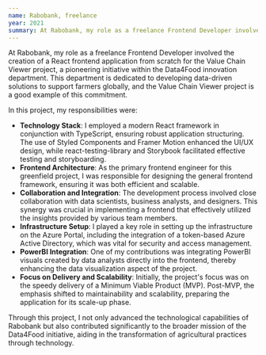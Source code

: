 ```yaml
---
name: Rabobank, freelance
year: 2021
summary: At Rabobank, my role as a freelance Frontend Developer involved the creation of a React frontend application from scratch for the Value Chain Viewer project, a pioneering initiative within the Data4Food innovation department. This department is dedicated to developing data-driven solutions to support farmers globally, and the Value Chain Viewer project is a good example of this commitment.
---
```


At Rabobank, my role as a freelance Frontend Developer involved the creation of a React frontend application from scratch for the Value Chain Viewer project, a pioneering initiative within the Data4Food innovation department. This department is dedicated to developing data-driven solutions to support farmers globally, and the Value Chain Viewer project is a good example of this commitment.

In this project, my responsibilities were:

- **Technology Stack**: I employed a modern React framework in conjunction with TypeScript, ensuring robust application structuring. The use of Styled Components and Framer Motion enhanced the UI/UX design, while react-testing-library and Storybook facilitated effective testing and storyboarding.
- **Frontend Architecture**: As the primary frontend engineer for this greenfield project, I was responsible for designing the general frontend framework, ensuring it was both efficient and scalable.
- **Collaboration and Integration**: The development process involved close collaboration with data scientists, business analysts, and designers. This synergy was crucial in implementing a frontend that effectively utilized the insights provided by various team members.
- **Infrastructure Setup**: I played a key role in setting up the infrastructure on the Azure Portal, including the integration of a token-based Azure Active Directory, which was vital for security and access management.
- **PowerBI Integration**: One of my contributions was integrating PowerBI visuals created by data analysts directly into the frontend, thereby enhancing the data visualization aspect of the project.
- **Focus on Delivery and Scalability**: Initially, the project's focus was on the speedy delivery of a Minimum Viable Product (MVP). Post-MVP, the emphasis shifted to maintainability and scalability, preparing the application for its scale-up phase.

Through this project, I not only advanced the technological capabilities of Rabobank but also contributed significantly to the broader mission of the Data4Food initiative, aiding in the transformation of agricultural practices through technology.
